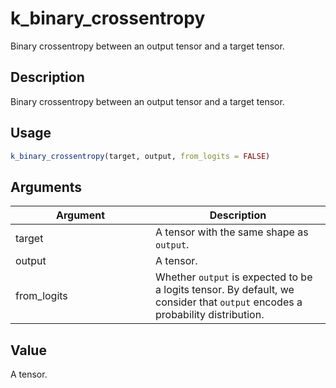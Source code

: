 # k_binary_crossentropy


Binary crossentropy between an output tensor and a target tensor.




## Description

Binary crossentropy between an output tensor and a target tensor.





## Usage
```r
k_binary_crossentropy(target, output, from_logits = FALSE)
```




## Arguments


Argument      |Description
------------- |----------------
target | A tensor with the same shape as ``output``.
output | A tensor.
from_logits | Whether ``output`` is expected to be a logits tensor. By default, we consider that ``output`` encodes a probability distribution.





## Value

A tensor.





